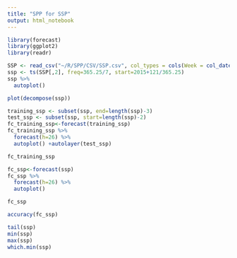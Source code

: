 ```yaml
---
title: "SPP for SSP"
output: html_notebook
---
```


```r
library(forecast)
library(ggplot2)
library(readr)
```

```r
SSP <- read_csv("~/R/SPP/CSV/SSP.csv", col_types = cols(Week = col_date(format = "%Y-%m-%d")))
ssp <- ts(SSP[,2], freq=365.25/7, start=2015+121/365.25)
ssp %>%
  autoplot()
```

```r
plot(decompose(ssp))
```

```r
training_ssp <- subset(ssp, end=length(ssp)-3)
test_ssp <- subset(ssp, start=length(ssp)-2)
fc_training_ssp<-forecast(training_ssp)
fc_training_ssp %>%
  forecast(h=26) %>%
  autoplot() +autolayer(test_ssp)
```

```r
fc_training_ssp
```

```r
fc_ssp<-forecast(ssp)
fc_ssp %>%
  forecast(h=26) %>%
  autoplot()
```

```r
fc_ssp
```

```r
accuracy(fc_ssp)
```

```r
tail(ssp)
min(ssp)
max(ssp)
which.min(ssp)
```